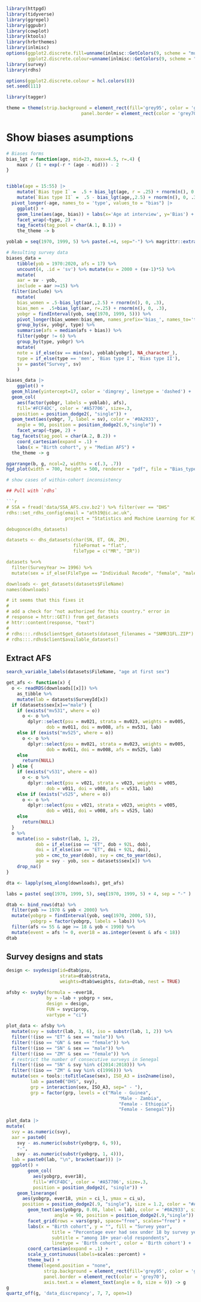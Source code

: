 ```r
library(httpgd)
library(tidyverse)
library(ggrepel)
library(ggpubr)
library(cowplot)
library(ktools)
library(hrbrthemes)
library(inlmisc)
options(ggplot2.discrete.fill=unname(inlmisc::GetColors(9, scheme = "muted")), 
        ggplot2.discrete.colour=unname(inlmisc::GetColors(9, scheme = "muted")))
library(survey)
library(rdhs)

options(ggplot2.discrete.colour = hcl.colors(8))
set.seed(111)

library(tagger)

theme = theme(strip.background = element_rect(fill='grey95', color = 'grey70', size = .3), 
							panel.border = element_rect(color = 'grey70'))
```

# Show biases asumptions

```r
# Biases forms
bias_lgt = function(age, mid=23, maxx=4.5, r=.4) {
	maxx / (1 + exp(-r * (age - mid))) - 2
}


tibble(age = 15:55) |> 
	mutate(`Bias type I` =  .5 + bias_lgt(age, r = .25) + rnorm(n(), 0, .3)) |> 
	mutate(`Bias type II` =  .5 - bias_lgt(age,,2.5) + rnorm(n(), 0, .3)) |> 
  pivot_longer(-age, names_to = 'type', values_to = "bias") |>
	ggplot() + 
    geom_line(aes(age, bias)) + labs(x='Age at interview', y='Bias') +
    facet_wrap(~type, 2) + 
    tag_facets(tag_pool = char(A.1, B.1)) +
    the_theme -> b

yoblab = seq(1970, 1999, 5) %>% paste(.+4, sep="-") %>% magrittr::extract(1:5)

# Resulting survey data
biases_data = 
	tibble(yob = 1970:2020, afs = 17) %>% 
	uncount(4, .id = 'sv') %>% mutate(sv = 2000 + (sv-1)*5) %>% 
	mutate(
    aar = sv - yob, 
    include = aar >=15) %>% 
  filter(include) %>% 
	mutate(
    bias_women = .5-bias_lgt(aar,,2.5) + rnorm(n(), 0, .3),
    bias_men =  .5+bias_lgt(aar, r=.25) + rnorm(n(), 0, .3),
    yobgr = findInterval(yob, seq(1970, 1999, 5))) %>% 
	pivot_longer(bias_women:bias_men, names_prefix='bias_', names_to='type', values_to='bias') %>% 
	group_by(sv, yobgr, type) %>% 
	summarise(afs = median(afs + bias)) %>% 
	filter(yobgr != 6) %>%
	group_by(type, yobgr) %>% 
	mutate(
    note = if_else(sv == min(sv), yoblab[yobgr], NA_character_),
    type = if_else(type == 'men', 'Bias type I', 'Bias type II'),
    sv = paste("Survey", sv)
    )

biases_data |> 
	ggplot() +
  geom_hline(yintercept=17, color = 'dimgrey', linetype = 'dashed') +
  geom_col(
    aes(factor(yobgr, labels = yoblab), afs), 
    fill='#FCF4DC', color = '#A57706', size=.3, 
    position = position_dodge2(, "single")) +
  geom_text(aes(yobgr, 7, label = sv), color = '#0A2933', 
    angle = 90, position = position_dodge2(.9,"single")) +
	facet_wrap(~type, 2) +
  tag_facets(tag_pool = char(A.2, B.2)) +
	coord_cartesian(expand = .1) +
	labs(x = "Birth cohort", y = "Median AFS") + 
  the_theme -> g

ggarrange(b, g, ncol=2, widths = c(.3, .7))
hgd_plot(width = 700, height = 500, renderer = "pdf", file = "Bias_type.pdf")

# show cases of within-cohort inconsistency

## Pull with `rdhs`

```r
# SSA = fread('data/SSA_AFS.csv.bz2') %>% filter(ver == "DHS"
rdhs::set_rdhs_config(email = "ath19@ic.ac.uk", 
                      project = "Statistics and Machine Learning for HIV")

debugonce(dhs_datasets)

datasets <- dhs_datasets(char(SN, ET, GN, ZM), 
                         fileFormat = "flat", 
                         fileType = c("MR", "IR"))

datasets %<>% 
  filter(SurveyYear >= 1996) %>% 
  mutate(sex = if_else(FileType == "Individual Recode", "female", "male"))

downloads <- get_datasets(datasets$FileName)
names(downloads)

# it seems that this fixes it
# 
# add a check for "not authorized for this country." error in
# response = httr::GET() from get_datasets
# httr::content(response, "text")
# 
# rdhs:::.rdhs$client$get_datasets(dataset_filenames = "SNMR31FL.ZIP")
# rdhs:::.rdhs$client$available_datasets()
```
## Extract AFS

```r
search_variable_labels(datasets$FileName, "age at first sex")

get_afs <- function(x) {
  o <- readRDS(downloads[[x]]) %>% 
    as_tibble %>% 
    mutate(lab = datasets$SurveyId[x])
  if (datasets$sex[x]=="male") {
    if (exists("mv531", where = o))
      o <- o %>% 
        dplyr::select(psu = mv021, strata = mv023, weights = mv005,
               dob = mv011, doi = mv008, afs = mv531, lab)
    else if (exists("mv525", where = o))
      o <- o %>% 
        dplyr::select(psu = mv021, strata = mv023, weights = mv005,
               dob = mv011, doi = mv008, afs = mv525, lab)
    else
      return(NULL)
  } else {
    if (exists("v531", where = o))
      o <- o %>% 
        dplyr::select(psu = v021, strata = v023, weights = v005,
               dob = v011, doi = v008, afs = v531, lab)
    else if (exists("v525", where = o))
      o <- o %>% 
        dplyr::select(psu = v021, strata = v023, weights = v005,
               dob = v011, doi = v008, afs = v525, lab)
    else
      return(NULL)
  }
  o %>%
    mutate(iso = substr(lab, 1, 2),
           dob = if_else(iso == "ET", dob + 92L, dob),
           doi = if_else(iso == "ET", doi + 92L, doi),
           yob = cmc_to_year(dob), svy = cmc_to_year(doi), 
           age = svy - yob, sex = datasets$sex[x]) %>% 
    drop_na() 
}

dta <- lapply(seq_along(downloads), get_afs)

labs = paste( seq(1970, 1999, 5), seq(1970, 1999, 5) + 4, sep = "-" )

dtab <- bind_rows(dta) %>% 
  filter(yob >= 1970 & yob < 2000) %>%
  mutate(yobgrp = findInterval(yob, seq(1970, 2000, 5)),
         yobgrp = factor(yobgrp, labels = labs)) %>%
  filter(afs <= 55 & age >= 18 & yob < 1990) %>% 
  mutate(event = afs != 0, ever18 = as.integer(event & afs < 18))
dtab
```

## Survey designs and stats

```r
design <- svydesign(id=dtab$psu, 
                    strata=dtab$strata, 
                    weights=dtab$weights, data=dtab, nest = TRUE)

afsby <- svyby(formula = ~ever18, 
               by = ~lab + yobgrp + sex, 
               design = design, 
               FUN = svyciprop, 
               vartype = "ci")
	
plot_data <- afsby %>%
  mutate(svy = substr(lab, 3, 6), iso = substr(lab, 1, 2)) %>% 
  filter(!(iso == "ET" & sex == "male")) %>% 
  filter(!(iso == "GN" & sex == "female")) %>% 
  filter(!(iso == "SN" & sex == "male")) %>% 
  filter(!(iso == "ZM" & sex == "female")) %>% 
  # restrict the number of consecutive surveys in Senegal
  filter(!(iso == "SN" & svy %in% c(2014:2018))) %>% 
  filter(!(iso == "ZM" & svy %in% c(1996))) %>% 
  mutate(sex = tools::toTitleCase(sex), ISO_A3 = iso2name(iso), 
         lab = paste0("DHS", svy),
         grp = interaction(sex, ISO_A3, sep=" - "),
         grp = factor(grp, levels = c("Male - Guinea", 
		                                  "Male - Zambia", 
		                                  "Female - Ethiopia", 
		                                  "Female - Senegal")))
  
plot_data |>
mutate(
  svy = as.numeric(svy),
  aar = paste0(
    svy - as.numeric(substr(yobgrp, 6, 9)), 
    "-",
    svy - as.numeric(substr(yobgrp, 1, 4))),
  lab = paste0(lab, "\n", bracket(aar))) |> 
  ggplot() +
		geom_col(
		  aes(yobgrp, ever18), 
		  fill='#FCF4DC', color = '#A57706', size=.3, 
		  position = position_dodge2(, "single")) +
    geom_linerange(
      aes(yobgrp, ever18, ymin = ci_l, ymax = ci_u),
      position = position_dodge2(.9, "single"), size = 1.2, color = "#A57706") +
		geom_text(aes(yobgrp, 0.08, label = lab), color = '#0A2933', size = 2.3, 
		          angle = 90, position = position_dodge2(.9,"single")) +
		facet_grid(rows = vars(grp), space="free", scales="free") +
		labs(x = "Birth cohort", y = "", fill = "Survey year", 
				 title = "Percentage ever had sex under 18 by survey years", 
				 subtitle = "among 18+ year-old respondents",
				 linetype = 'Birth cohort', color = 'Birth cohort') +
		coord_cartesian(expand = .1) +
		scale_y_continuous(labels=scales::percent) + 
		theme_bw() +
        theme(legend.position = "none", 
              strip.background = element_rect(fill='grey95', color = 'grey70', size = .3), 
              panel.border = element_rect(color = 'grey70'),
              axis.text.x = element_text(angle = 0, size = 9)) -> g
g
quartz_off(g, 'data_discrepancy', 7, 7, open=1)
```